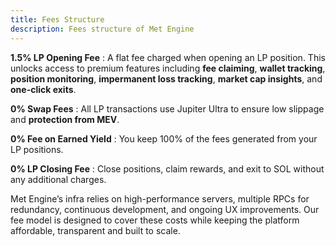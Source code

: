 ```yaml
---
title: Fees Structure
description: Fees structure of Met Engine
---
```


**1.5% LP Opening Fee** : A flat fee charged when opening an LP position. This unlocks access to premium features including **fee claiming**, **wallet tracking**, **position monitoring**, **impermanent loss tracking**, **market cap insights**, and **one-click exits**.

**0% Swap Fees** : All LP transactions use Jupiter Ultra to ensure low slippage and **protection from MEV**.

**0% Fee on Earned Yield** : You keep 100% of the fees generated from your LP positions.

**0% LP Closing Fee** : Close positions, claim rewards, and exit to SOL without any additional charges.


Met Engine’s infra relies on high-performance servers, multiple RPCs for redundancy, continuous development, and ongoing UX improvements. Our fee model is designed to cover these costs while keeping the platform affordable, transparent and built to scale.